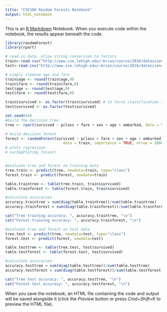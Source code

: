 ```yaml
---
title: "CSE160 Random Forests Notebook"
output: html_notebook
---
```


This is an [R Markdown](http://rmarkdown.rstudio.com) Notebook. When you execute code within the notebook, the results appear beneath the code. 


```r
library(randomForest)
library(rpart)

# read in data, allow string conversion to factors
train<-read.csv("http://www.cse.lehigh.edu/~brian/course/2016/datascience/TitanicTrain.csv", as.is = FALSE)
test<-read.csv("http://www.cse.lehigh.edu/~brian/course/2016/datascience/TitanicTest.csv", as.is = FALSE)

# simply cleanse age and fare
train$age <- round(train$age,0)
train$fare <- round(train$fare,0)
test$age <- round(test$age,0)
test$fare <- round(test$fare,0)

train$survived <- as.factor(train$survived) # to force classification instead of regression
test$survived <- as.factor(test$survived)
```

```r
set.seed(44)
#build the decision tree
tree <- rpart(survived ~ pclass + fare + sex + age + embarked, data = train, method = "class")

# build decision forest
forest <- randomForest(survived ~ pclass + fare + sex + age + embarked,
                          data = train, importance = TRUE, ntree = 1000, na.action=na.roughfix)
# plots regression
# varImpPlot(my_forest)


#evaluate tree and forest on training data
tree.train <- predict(tree, newdata=train, type="class")
forest.train <- predict(forest, newdata=train)

table.traintree <- table(tree.train, train$survived)
table.trainforest <- table(forest.train, train$survived)

#calculate accuracies
accuracy.traintree = sum(diag(table.traintree))/sum(table.traintree) 
accuracy.trainforest = sum(diag(table.trainforest))/sum(table.trainforest) 

cat("Tree training accuracy: ", accuracy.traintree, "\n")
cat("Forest training accuracy: ", accuracy.trainforest, "\n")
```

```r

#evaluate tree and forest on test data
tree.test <- predict(tree, newdata=test, type="class")
forest.test <- predict(forest, newdata=test)

table.testtree <- table(tree.test, test$survived)
table.testforest <- table(forest.test, test$survived)

#calculate accuracies
accuracy.testtree = sum(diag(table.testtree))/sum(table.testtree) 
accuracy.testforest = sum(diag(table.testforest))/sum(table.testforest) 

cat("Tree test accuracy: ", accuracy.testtree, "\n")
cat("Forest test accuracy: ", accuracy.testforest, "\n")

```


When you save the notebook, an HTML file containing the code and output will be saved alongside it (click the *Preview* button or press *Cmd+Shift+K* to preview the HTML file).
